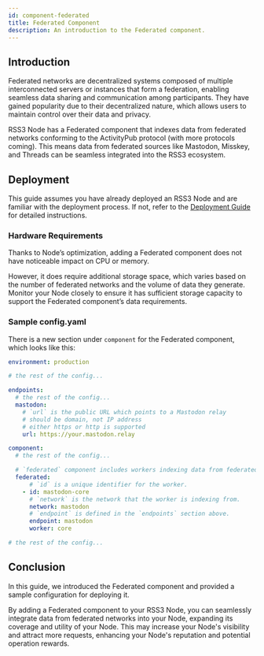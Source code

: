 ```yaml
---
id: component-federated
title: Federated Component
description: An introduction to the Federated component.
---
```


## Introduction

Federated networks are decentralized systems composed of multiple interconnected servers or instances that form a federation, enabling seamless data sharing and communication among participants.
They have gained popularity due to their decentralized nature, which allows users to maintain control over their data and privacy.

RSS3 Node has a Federated component that indexes data from federated networks conforming to the ActivityPub protocol (with more protocols coming).
This means data from federated sources like Mastodon, Misskey, and Threads can be seamless integrated into the RSS3 ecosystem.

## Deployment

This guide assumes you have already deployed an RSS3 Node and are familiar with the deployment process.
If not, refer to the [Deployment Guide](/guide/operator/deployment/guide) for detailed instructions.

### Hardware Requirements

Thanks to Node’s optimization, adding a Federated component does not have noticeable impact on CPU or memory.

However, it does require additional storage space, which varies based on the number of federated networks and the volume of data they generate.
Monitor your Node closely to ensure it has sufficient storage capacity to support the Federated component’s data requirements.

### Sample config.yaml

There is a new section under `component` for the Federated component, which looks like this:

```yaml
environment: production

# the rest of the config...

endpoints:
  # the rest of the config...
  mastodon:
    # `url` is the public URL which points to a Mastodon relay
    # should be domain, not IP address
    # either https or http is supported
    url: https://your.mastodon.relay

component:
  # the rest of the config...

  # `federated` component includes workers indexing data from federated networks conforming to ActivityPub protocol, such as Mastodon, Misskey, and Threads.
  federated:
      # `id` is a unique identifier for the worker.
    - id: mastodon-core
      # `network` is the network that the worker is indexing from.
      network: mastodon
      # `endpoint` is defined in the `endpoints` section above.
      endpoint: mastodon
      worker: core

# the rest of the config...

```

## Conclusion

In this guide, we introduced the Federated component and provided a sample configuration for deploying it.

By adding a Federated component to your RSS3 Node, you can seamlessly integrate data from federated networks into your Node, expanding its coverage and utility of your Node.
This may increase your Node's visibility and attract more requests, enhancing your Node's reputation and potential operation rewards.
